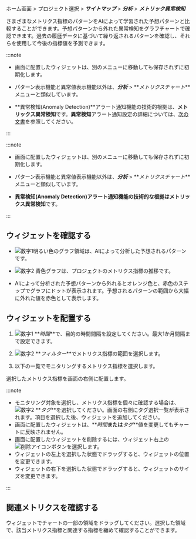 ホーム画面 > プロジェクト選択 > **_サイトマップ_** > **_分析_** > **_メトリック異常検知_**

さまざまなメトリクス指標のパターンをAIによって学習された予想パターンと比較することができます。予想パターンから外れた異常検知をグラフチャートで確認できます。過去の履歴データに基づいて繰り返されるパターンを確認し、それらを使用して今後の指標値を予測できます。

<Xclude product='amazon-cloudwatch,amazon-ecs,azure,oracle-cloud,ncloud'>

:::note

-   画面に配置したウィジェットは、別のメニューに移動しても保存されずに初期化します。

-   パターン表示機能と異常値表示機能以外は、**_分析_** > **_メトリクスチャート_**メニューと類似しています。

-   **異常検知(Anomaly Detection)**アラート通知機能の技術的根拠は、**メトリックス異常検知**です。**異常検知**アラート通知設定の詳細については、[次の文書](set-event-detect-anomal)を参照してください。

:::

</Xclude>

<InDoc product='amazon-cloudwatch,amazon-ecs,azure,oracle-cloud,ncloud'>

:::note

-   画面に配置したウィジェットは、別のメニューに移動しても保存されずに初期化します。

-   パターン表示機能と異常値表示機能以外は、**_分析_** > **_メトリクスチャート_**メニューと類似しています。

-   **異常検知(Anomaly Detection)**アラート通知機能の技術的な根拠は**メトリックス異常検知**です。 

:::

</InDoc>

## ウィジェットを確認する

<ImgLang img='metrics-detect-abnormal.png' desc='メトリック異常検知' />

-   ![数字1](/img/number-01.png)明るい色のグラフ領域は、AIによって分析した予想されるパターンです。 

-   ![数字2](/img/number-02.png) <span class='normal'>青色</span>グラフは、プロジェクトのメトリクス指標の推移です。

-   AIによって分析された予想パターンから外れると<span class='slow'>オレンジ色と</span>、<span class='vslow'>赤色</span>のステップでグラフにドットが表示されます。予想されるパターンの範囲から大幅に外れた値を<span class='vslow'>赤色</span>として表示します。

## ウィジェットを配置する

<ImgLang img='metrics-detect-abnormal-set-widget.png' desc='メトリック異常検知' />

1.  ![数字1](/img/number-01.png) **_時間_**で、目的の時間間隔を設定してください。最大1か月間隔まで設定できます。

2.  ![数字2](/img/number-02.png) **_フィルター_**でメトリクス指標の範囲を選択します。

3.  以下の一覧でモニタリングするメトリクス指標を選択します。

選択したメトリクス指標を画面の右側に配置します。

:::note

-   モニタリング対象を選択し、メトリクス指標を個々に確認する場合は、![数字2](/img/number-02.png) **_タグ_**を選択してください。画面の右側にタグ選択一覧が表示されます。項目を選択した後、ウィジェットを追加してください。
-   画面に配置したウィジェットは、**_時間_**または**_タグ_**値を変更してもチャートに反映されません。
-   画面に配置したウィジェットを削除するには、ウィジェット右上の![削除アイコン](/img/ico-remove.svg)ボタンを選択します。
-   ウィジェットの左上を選択した状態でドラッグすると、ウィジェットの位置を変更できます。
-   ウィジェットの右下を選択した状態でドラッグすると、ウィジェットのサイズを変更できます。

:::

## 関連メトリクスを確認する

<ImgLang img='metrics-detect-anormal-details.png' desc='メトリック異常検知' />

ウィジェットでチャートの一部の領域をドラッグしてください。選択した領域で、該当メトリクス指標と関連する指標を纏めて確認することができます。
